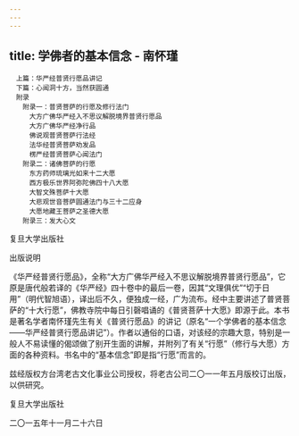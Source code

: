 ```yaml
---
---
---
```

title: 学佛者的基本信念 - 南怀瑾
---


```
　上篇：华严经普贤行愿品讲记
　下篇：心闻洞十方，当然获圆通
　附录
　　附录一：普贤菩萨的行愿及修行法门
　　　大方广佛华严经入不思议解脱境界普贤行愿品
　　　大方广佛华严经净行品
　　　佛说观普贤菩萨行法经
　　　法华经普贤菩萨劝发品
　　　楞严经普贤菩萨心闻法门
　　附录二：诸佛菩萨的行愿
　　　东方药师琉璃光如来十二大愿
　　　西方极乐世界阿弥陀佛四十八大愿
　　　大智文殊菩萨十大愿
　　　大悲观世音菩萨圆通法门与三十二应身
　　　大愿地藏王菩萨之圣德大愿
　　附录三：发大心文
```




复旦大学出版社







出版说明


《华严经普贤行愿品》，全称“大方广佛华严经入不思议解脱境界普贤行愿品”，它原是唐代般若译的《华严经》四十卷中的最后一卷，因其“文理俱优”“切于日用”（明代智旭语），译出后不久，便独成一经，广为流布。经中主要讲述了普贤菩萨的“十大行愿”，佛教寺院中每日引磬唱诵的《普贤菩萨十大愿》即源于此。本书是著名学者南怀瑾先生有关《普贤行愿品》的讲记（原名“一个学佛者的基本信念——华严经普贤行愿品讲记”）。作者以通俗的口语，对该经的宗趣大意，特别是一般人不易读懂的偈颂做了别开生面的讲解，并附列了有关“行愿”（修行与大愿）方面的各种资料。书名中的“基本信念”即是指“行愿”而言的。

兹经版权方台湾老古文化事业公司授权，将老古公司二〇一一年五月版校订出版，以供研究。





复旦大学出版社

二〇一五年十一月二十六日